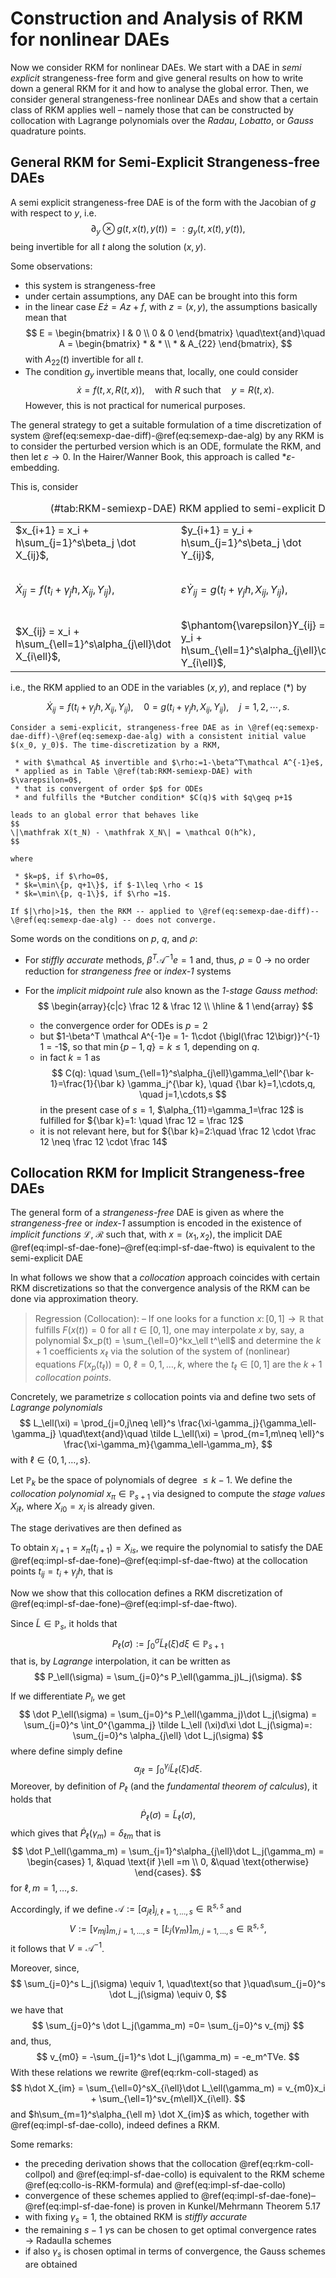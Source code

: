 # Construction and Analysis of RKM for nonlinear DAEs

Now we consider RKM for nonlinear DAEs. We start with a DAE in *semi explicit* strangeness-free form and give general results on how to write down a general RKM for it and how to analyse the global error. Then, we consider general strangeness-free nonlinear DAEs and show that a certain class of RKM applies well -- namely those that can be constructed by collocation with Lagrange polynomials over the *Radau*, *Lobatto*, or *Gauss* quadrature points.

## General RKM for Semi-Explicit Strangeness-free DAEs

A semi explicit strangeness-free DAE is of the form
\begin{align}
\dot x &= f(t, x, y) (\#eq:semexp-dae-diff) \\
0 &= g(t, x, y) (\#eq:semexp-dae-alg)
\end{align}
with the Jacobian of $g$ with respect to $y$, i.e.
$$
\partial_y\otimes g(t, x(t), y(t)) =: g_y(t, x(t), y(t)),
$$
being invertible for all $t$ along the solution $(x,y)$.

Some observations:

 * this system is strangeness-free
 * under certain assumptions, any DAE can be brought into this form
 * in the linear case $E\dot z = Az +f$, with $z=(x,y)$, the assumptions basically mean that 
$$
 E = \begin{bmatrix} I & 0 \\ 0 & 0 \end{bmatrix} \quad\text{and}\quad 
 A = \begin{bmatrix} * & * \\ * & A_{22} \end{bmatrix},
$$
with $A_{22}(t)$ invertible for all $t$.
 * The condition $g_y$ invertible means that, locally, one could consider
$$
 \dot x = f(t, x, R(t,x)), \quad\text{with $R$ such that}\quad y=R(t,x).
$$
However, this is not practical for numerical purposes.

The general strategy to get a suitable formulation of a time discretization of system \@ref(eq:semexp-dae-diff)-\@ref(eq:semexp-dae-alg) by any RKM is to consider the perturbed version
\begin{align*}
\dot x = f(t, x, y),  \\
\varepsilon \dot y = g(t, x, y),
\end{align*}
which is an ODE, formulate the RKM, and then let $\varepsilon \to 0$. In the Hairer/Wanner Book, this approach is called *$\varepsilon$-embedding.

This is, consider

Table: (\#tab:RKM-semiexp-DAE) RKM applied to semi-explicit DAEs

||||
|:------------------|:------------------|:----------------|
| $x_{i+1} = x_i + h\sum_{j=1}^s\beta_j \dot X_{ij}$,   | $y_{i+1} = y_i + h\sum_{j=1}^s\beta_j \dot Y_{ij}$,   | |
| $\dot X_{ij} = f(t_i+\gamma_jh, X_{ij}, Y_{ij})$,   | $\varepsilon \dot Y_{ij} = g(t_i+\gamma_j h, X_{ij}, Y_{ij})$,   | $j=1,2,\cdots,s, \quad \quad (*)$|
| $X_{ij} = x_i + h\sum_{\ell=1}^s\alpha_{j\ell}\dot X_{i\ell}$,   | $\phantom{\varepsilon}Y_{ij} = y_i + h\sum_{\ell=1}^s\alpha_{j\ell}\dot Y_{i\ell}$,   | $j=1,2,\cdots,s,$ |

i.e., the RKM applied to an ODE in the variables $(x,y)$, and replace $(*)$ by 

$$
\dot X_{ij} = f(t_i+\gamma_jh, X_{ij}, Y_{ij}),\quad 0 = g(t_i+\gamma_j h, X_{ij}, Y_{ij}), \quad j=1,2,\cdots,s.
$$


```theorem
Consider a semi-explicit, strangeness-free DAE as in \@ref(eq:semexp-dae-diff)-\@ref(eq:semexp-dae-alg) with a consistent initial value $(x_0, y_0)$. The time-discretization by a RKM, 

 * with $\mathcal A$ invertible and $\rho:=1-\beta^T\mathcal A^{-1}e$, 
 * applied as in Table \@ref(tab:RKM-semiexp-DAE) with $\varepsilon=0$, 
 * that is convergent of order $p$ for ODEs 
 * and fulfills the *Butcher condition* $C(q)$ with $q\geq p+1$

leads to an global error that behaves like 
$$
\|\mathfrak X(t_N) - \mathfrak X_N\| = \mathcal O(h^k),
$$

where

 * $k=p$, if $\rho=0$,
 * $k=\min\{p, q+1\}$, if $-1\leq \rho < 1$
 * $k=\min\{p, q-1\}$, if $\rho =1$.

If $|\rho|>1$, then the RKM -- applied to \@ref(eq:semexp-dae-diff)--\@ref(eq:semexp-dae-alg) -- does not converge.

```

Some words on the conditions on $p$, $q$, and $\rho$:

 * For *stiffly accurate* methods, $\beta^T \mathcal A^{-1}e=1$ and, thus, $\rho=0$ $\rightarrow$ no order reduction for *strangeness free* or *index-1* systems
 * For the *implicit midpoint rule* also known as the *1-stage Gauss method*:
   $$
\begin{array}{c|c}
\frac 12 & \frac 12 \\
\hline
 & 1  
\end{array}
   $$

    * the convergence order for ODEs is $p=2$
    * but $1-\beta^T \mathcal A^{-1}e = 1- 1\cdot {\bigl(\frac 12\bigr)}^{-1} 1 = -1$, so that $\min\{p-1, q\} = k \leq 1$, depending on $q$.
    * in fact $k=1$ as
      $$
      C(q): \quad \sum_{\ell=1}^s\alpha_{j\ell}\gamma_\ell^{\bar k-1}=\frac{1}{\bar k} \gamma_j^{\bar k}, \quad {\bar k}=1,\cdots,q, \quad j=1,\cdots,s
      $$
      in the present case of $s=1$, $\alpha_{11}=\gamma_1=\frac 12$ is fulfilled for ${\bar k}=1: \quad \frac 12 = \frac 12$ 
    * it is not relevant here, but for ${\bar k}=2:\quad \frac 12 \cdot \frac 12 \neq \frac 12 \cdot \frac 14$

## Collocation RKM for Implicit Strangeness-free DAEs

The general form of a *strangeness-free* DAE is given as
\begin{align}
\hat F_1(t,x,\dot x) &= 0 (\#eq:impl-sf-dae-fone)\\
\hat F_2(t,x) &= 0 (\#eq:impl-sf-dae-ftwo)
\end{align}
where the *strangeness-free* or *index-1* assumption is encoded in the existence of *implicit functions* $\mathcal L$, $\mathcal R$ such that, with $x=(x_1,x_2)$, the implicit DAE \@ref(eq:impl-sf-dae-fone)--\@ref(eq:impl-sf-dae-ftwo) is equivalent to the semi-explicit DAE
\begin{align*}
  \dot x_1  &= \mathcal L(t,x_1,x_2) \\
   0 &= \mathcal R(t,x_1) -x_2
\end{align*}

In what follows we show that a *collocation* approach coincides with certain RKM discretizations so that the convergence analysis of the RKM can be done via approximation theory.

> Regression (Collocation): -- If one looks for a function $x\colon [0,1] \to \mathbb R^{}$ that fulfills $F(x(t))=0$ for all $t\in[0,1]$, one may interpolate $x$ by, say, a polynomial $x_p(t) = \sum_{\ell=0}^kx_\ell t^\ell$ and determine the $k+1$ coefficients $x_\ell$ via the solution of the system of (nonlinear) equations $F(x_p(t_\ell))=0$, $\ell=0,1,\dotsc,k$, where the $t_\ell\in[0,1]$ are the $k+1$ *collocation points*.

Concretely, we parametrize $s$ collocation points via
\begin{equation}
0< \gamma_1 <\gamma_2< \dotsc < \gamma_s=1 (\#eq:rkm-collo-gamma)
\end{equation}
and define two sets of *Lagrange polynomials*
$$
L_\ell(\xi) = \prod_{j=0,j\neq \ell}^s \frac{\xi-\gamma_j}{\gamma_\ell-\gamma_j}
\quad\text{and}\quad
\tilde L_\ell(\xi) = \prod_{m=1,m\neq \ell}^s \frac{\xi-\gamma_m}{\gamma_\ell-\gamma_m},
$$
with $\ell\in\{0,1,\dotsc,s\}$.

Let $\mathbb P_k$ be the space of polynomials of degree $\leq k-1$. We define the *collocation polynomial* $x_\pi \in \mathbb P_{s+1}$ via 
\begin{equation}
x_\pi (t) = \sum_{\ell=0}^s X_{i\ell}L_\ell\bigl(\frac{t-t_i}{h}\bigr)
(\#eq:rkm-coll-collpol)
\end{equation}
 designed to compute the *stage values* $X_{i\ell}$, where $X_{i0}=x_i$ is already given.

The stage derivatives are then defined as
\begin{equation}
\dot X_{ij} = \dot x_\pi(t_i+\gamma_jh) = \frac 1h \sum_{\ell=0}^sX_{i\ell}\dot L_\ell(\gamma_j). (\#eq:rkm-coll-staged)
\end{equation}

To obtain $x_{i+1}=x_\pi(t_{i+1})=X_{is}$, we require the polynomial to satisfy the DAE \@ref(eq:impl-sf-dae-fone)--\@ref(eq:impl-sf-dae-ftwo) at the collocation points $t_{ij}=t_i+\gamma_jh$, that is

\begin{equation}
\hat F_1(t_i+\gamma_jh,X_{ij},\dot X_{ij}) = 0, \quad \hat F_2(t_i+\gamma_jh,X_{ij}) = 0, \quad j=1,\dotsc,s. \phantom{F_1} (\#eq:impl-sf-dae-collo)
\end{equation}

Now we show that this collocation defines a RKM discretization of \@ref(eq:impl-sf-dae-fone)--\@ref(eq:impl-sf-dae-ftwo).

Since $\tilde L \in \mathbb P_s$, it holds that 
$$
P_\ell(\sigma):=\int_0^\sigma \tilde L_\ell (\xi)d\xi \in \mathbb P_{s+1}
$$
that is, by *Lagrange* interpolation, it can be written as 
$$
P_\ell(\sigma) = \sum_{j=0}^s P_\ell(\gamma_j)L_j(\sigma).
$$

If we differentiate $P_l$, we get 
$$
\dot P_\ell(\sigma) = \sum_{j=0}^s P_\ell(\gamma_j)\dot L_j(\sigma) = \sum_{j=0}^s \int_0^{\gamma_j} \tilde L_\ell (\xi)d\xi \dot L_j(\sigma)=: \sum_{j=0}^s \alpha_{j\ell} \dot L_j(\sigma)
$$
where define simply define
$$
\alpha_{j\ell} = \int_0^{\gamma_j} \tilde L_\ell (\xi)d\xi.
$$
Moreover, by definition of $P_\ell$ (and the *fundamental theorem of calculus*), it holds that 
$$
\dot P_\ell(\sigma) = \tilde L_\ell(\sigma),
$$
which gives that $\dot P_\ell(\gamma_m) = \delta_{\ell m}$ that is
$$
\dot P_\ell(\gamma_m) = \sum_{j=1}^s\alpha_{j\ell}\dot L_j(\gamma_m) = 
\begin{cases}
1, &\quad \text{if }\ell =m \\
0, &\quad \text{otherwise} 
\end{cases}.
$$
for $\ell, m=1,\dotsc,s$.

Accordingly, if we define $\mathcal A := \bigl[\alpha_{j\ell}\bigr]_{j,\ell=1,\dotsc,s} \in \mathbb R^{s,s}$ and 
$$
V:=\bigl[v_{mj}\bigr]_{m,j=1,\dotsc,s} = \bigl[ \dot L_j(\gamma_m) \bigr]_{m,j=1,\dotsc,s} \in \mathbb R^{s,s} ,
$$
it follows that $V=\mathcal A^{-1}$.

Moreover, since,
$$
\sum_{j=0}^s L_j(\sigma) \equiv 1, \quad\text{so that }\quad\sum_{j=0}^s \dot L_j(\sigma) \equiv 0,
$$
we have that 
$$
\sum_{j=0}^s \dot L_j(\gamma_m) =0= \sum_{j=0}^s v_{mj}
$$
and, thus,
$$
v_{m0} = -\sum_{j=1}^s \dot L_j(\gamma_m) = -e_m^TVe.
$$
With these relations we rewrite \@ref(eq:rkm-coll-staged) as 
$$
h\dot X_{im} = \sum_{\ell=0}^sX_{i\ell}\dot L_\ell(\gamma_m) = v_{m0}x_i + \sum_{\ell=1}^sv_{m\ell}X_{i\ell}.
$$
and $h\sum_{m=1}^s\alpha_{\ell m} \dot X_{im}$ as
\begin{align}
  h\sum_{m=1}^s \alpha_{\ell m}\dot X_{im} &= \sum_{m=1}^s \alpha_{\ell m}v_{m0}x_i + \sum_{j,m=1}^s \alpha_{\ell m}v_{mj}X_{ij} \notag \\
  &= -e_\ell^T \mathcal AV e x_i + \sum_{j=1}^se_\ell^T \mathcal AVe_jX_{ij} (\#eq:collo-is-RKM-formula)\\
  &= -x_i + X_{i\ell}, \notag
\end{align}
which, together with \@ref(eq:impl-sf-dae-collo), indeed defines a RKM.

Some remarks:

 * the preceding derivation shows that the collocation \@ref(eq:rkm-coll-collpol) and \@ref(eq:impl-sf-dae-collo) is equivalent to the RKM scheme \@ref(eq:collo-is-RKM-formula) and \@ref(eq:impl-sf-dae-collo)
 * convergence of these schemes applied to \@ref(eq:impl-sf-dae-fone)--\@ref(eq:impl-sf-dae-fone) is proven in Kunkel/Mehrmann Theorem 5.17
 * with fixing $\gamma_s=1$, the obtained RKM is *stiffly accurate*
 * the remaining $s-1$ $\gamma$s can be chosen to get optimal convergence rates $\rightarrow$ RadauIIa schemes
 * if also $\gamma_s$ is chosen optimal in terms of convergence, the Gauss schemes are obtained

